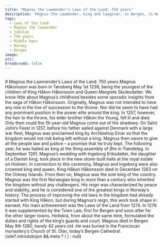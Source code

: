 ```yaml
---
title: "Magnus the Lawmender's Laws of the Land: 750 years"
description: 'Magnus the Lawmender, king and lawgiver, in Bergen, in Norway, in the world'
tags:
  - laws of the land
  - Magnus the lawmender
  - jubilee
  - 750 years
  - Middle Ages
  - Norway
  - Bergen
image: 
alt: 
breadcrumb: false
---
```


 
<Image
    src='/images/logos/landslovbanner_750b.jpg'
    alt=""
    width={3500}
    height={1200}
    className="object-contain lg:object-cover lg:object-center lg:h-[450px]" 
/>

<Container>
# Magnus the Lawmender’s Laws of the Land: 750 years
</Container>

<Container stil="firstletter text-left text-xl" columns={2} margin={10}>
Magnus Håkonsson was born in Tønsberg May 1st 1238, being the youngest of the children of King Håkon Håkonsson and Queen Margrete Skulesdatter. We know little about Magnus’s childhood besides some sporadic insights from the saga of Håkon Håkonsson. Originally, Magnus was not intended to have any role in the line of succession to the throne. Nor did he seem to have had any prominent position in the power elite around the king. In 1257, however, the heir to the throne, his elder brother Håkon the Young, fell ill and died. Only then could the 19-year-old Magnus come out of the shadows. On Saint John’s Feast in 1257, before his father sailed against Denmark with a large war fleet, Magnus was proclaimed king by Archbishop Einar so that the kingdom would not risk being left without a king. Magnus then swore to give all the people law and justice – a promise that he truly kept. The following year, he was hailed as king at the thing assembly of Øre in Trøndelag. In September 1261, Magnus’s wedding with Ingeborg Eriksdatter, the daughter of a Danish king, took place in the new stone-built halls at the royal estate on Holmen. In connection to this ceremony, Magnus and Ingeborg were also crowned king and queen. King Håkon Håkonsson died in December 1263 on the Orkney Islands. From then on, Magnus was the sole king of the country. Magnus was the first Norwegian king in more than a century who inherited the kingdom without any challengers. His reign was characterized by peace and stability, and he is considered one of the greatest kings in Norway’s history. The process of improving the old laws in the kingdom had already started with King Håkon, but during Magnus’s reign, this work took shape in earnest. His main achievement was the Laws of the Land from 1274. In 1276 it was supplemented by the Town Law, first for Bergen and soon after for the other larger towns. Hirðskrá, from about the same time, formulated the duties and rights of the king’s guards and court. Magnus died in Bergen May 9th 1280, barely 42 years old. He was buried in the Franciscan monastery’s Church of St. Olav, today’s Bergen Cathedral.
</Container>

<Container>
    {site?.introduksjon && meta ? (
    <SubTextsCards items={site.introduksjon} meta={meta} />
  ) : null}
</Container>






 